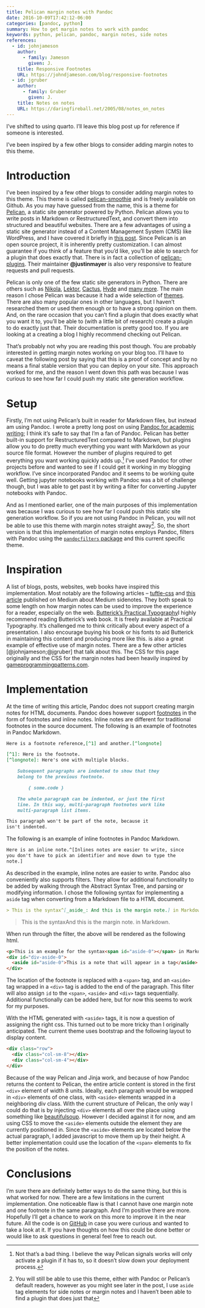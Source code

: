 ```yaml
---
title: Pelican margin notes with Pandoc
date: 2016-10-09T17:42:12-06:00
categories: [pandoc, python]
summary: How to get margin notes to work with pandoc
keywords: python, pelican, pandoc, margin notes, side notes
references:
  - id: johnjameson
    author:
      - family: Jameson
        given: J.
    title: Responsive Footnotes
    URL: https://johndjameson.com/blog/responsive-footnotes
  - id: jgruber
    author:
      - family: Gruber
        given: J.
    title: Notes on notes
    URL: https://daringfireball.net/2005/08/notes_on_notes
---
```


::: callout-note
I've shifted to using quarto. I'll leave this blog post up for reference if someone is interested.
:::

I've been inspired by a few other blogs to consider adding margin notes to this theme.

# Introduction

I've been inspired by a few other blogs to consider adding margin notes to this theme.
This theme is called [pelican-smoothie](https://github.com/kdheepak/pelican-smoothie) and is freely available on Github.
As you may have guessed from the name, this is a theme for [Pelican](https://github.com/getpelican/pelican), a static site generator powered by Python.
Pelican allows you to write posts in Markdown or RestructuredText, and convert them into structured and beautiful websites.
There are a few advantages of using a static site generator instead of a Content Management System (CMS) like WordPress,
and I have covered it briefly in [this post](../how-to-set-up-a-pelican-blog-with-github-pages).
Since Pelican is an open source project, it is inherently pretty customization.
I can almost guarantee if you think of a feature that you'd like, you'll be able to search for a plugin that does
exactly that. There is in fact a collection of [pelican-plugins](https://github.com/getpelican/pelican-plugins). Their maintainer **\@justinmayer** is also very responsive to feature requests and pull requests.

[Pelican is only one of the few static site generators in Python. There are others such as [Nikola](https://github.com/getnikola/nikola), [Lektor](https://github.com/lektor/lektor), [Cactus](https://github.com/eudicots/Cactus), [Hyde](https://github.com/hyde/hyde) and [many more](https://www.fullstackpython.com/static-site-generator.html). The main reason I chose Pelican was because it had a wide selection of [themes](https://github.com/getpelican/pelican-themes). There are also many popular ones in other languages, but I haven't researched them or used them enough or to have a strong opinion on them.]{.aside}
And, on the rare occasion that you can't find a plugin that does exactly what you want it to, you'll be able to (with a little bit of research) create a plugin to do exactly just that. Their documentation is pretty good too.
If you are looking at a creating a blog I highly recommend checking out Pelican.


That's probably not why you are reading this post though. You are probably interested in getting margin notes working on your blog too.
I'll have to caveat the following post by saying that this is a proof of concept and by no means a final stable version that you can deploy on your site.
This approach worked for me, and the reason I went down this path was because I was curious to see how far I could push my static site generation workflow.

# Setup

Firstly, I'm not using Pelican's built in reader for Markdown files, but instead am using Pandoc. I wrote a pretty long post on using
[Pandoc for academic writing](../writing-papers-with-markdown/); I think it's safe to say that I'm a fan of Pandoc.
Pelican has better built-in support for RestructuredText compared to Markdown, but plugins allow you to do pretty much everything you want with Markdown as your source file format.
However the number of plugins required to get everything you want working quickly adds up.[^3]
I've used Pandoc for other projects before and wanted to see if I could get it working in my blogging workflow.
I've since incorporated Pandoc and it seems to be working quite well.
Getting jupyter notebooks working with Pandoc was a bit of challenge though, but I was able to get past it by writing a filter for converting Jupyter notebooks with Pandoc.

[^3]: Not that's a bad thing. I believe the way Pelican signals works will only activate a plugin if it has to, so it doesn't slow down your deployment process.

And as I mentioned earlier, one of the main purposes of this implementation was because I was curious to see how far I could push this static site generation workflow.
So if you are not using Pandoc in Pelican, you will not be
able to use this theme with margin notes straight away^[You will still be able to use this theme, either with Pandoc or Pelican's default readers,
however as you might see later in the post, I use `aside` tag elements for side notes or margin notes and I haven't been able to find a plugin
that does just that]. So, the short version is that this implementation of margin notes employs Pandoc, filters with Pandoc using the [`pandocfilters` package](https://github.com/jgm/pandocfilters) and this current specific theme.

# Inspiration

A list of blogs, posts, websites, web books have inspired this implementation.
Most notably are the following articles – [tuftle-css](https://edwardtufte.github.io/tufte-css/) and [this article](https://owenblacker.medium.com/marginal-notes-on-medium-268b3f727e6d) published on Medium about Medium sidenotes.
They both speak to some length on how margin notes can be used to improve the experience for a reader, especially on the web.
[Butterick’s Practical Typography](https://practicaltypography.com/)[I highly recommend reading Butterick's web book. It is freely available at Practical Typography. It's challenged me to think critically about every aspect of a presentation. I also encourage buying his book or his fonts to aid Butterick in maintaining this content and producing more like this.]{.aside} is also a great example of effective use of margin notes.
There are a few other articles [@johnjameson;@jgruber] that talk about this.
The CSS for this page originally and the CSS for the margin notes had been heavily inspired by [gameprogrammingpatterns.com](https://gameprogrammingpatterns.com/).


# Implementation

At the time of writing this article, Pandoc does not support creating margin notes for HTML documents.
Pandoc does however support [footnotes](https://pandoc.org/MANUAL.html#footnotes) in the form of footnotes and inline notes.
Inline notes are different for traditional footnotes in the source document. The following is an example of footnotes in Pandoc Markdown.

```markdown
Here is a footnote reference,[^1] and another.[^longnote]

[^1]: Here is the footnote.
[^longnote]: Here's one with multiple blocks.

    Subsequent paragraphs are indented to show that they
    belong to the previous footnote.

        { some.code }

    The whole paragraph can be indented, or just the first
    line. In this way, multi-paragraph footnotes work like
    multi-paragraph list items.

This paragraph won't be part of the note, because it
isn't indented.
```

The following is an example of inline footnotes in Pandoc Markdown.

```markdown
Here is an inline note.^[Inlines notes are easier to write, since
you don't have to pick an identifier and move down to type the
note.]
```

As described in the example, inline notes are easier to write.
Pandoc also conveniently also supports filters.
They allow for additional functionality to be added by walking through the Abstract Syntax Tree, and parsing or modifying information.
I chose the following syntax for implementing a `aside` tag when converting from a Markdown file to a HTML document.

```markdown
> This is the syntax^[_aside_: And this is the margin note.] in Markdown.
```

> This is the syntax[And this is the margin note.]{.aside} in Markdown.

When run through the filter, the above will be rendered as the following html.

```html
<p>This is an example for the syntax<span id="aside-0"></span> in Markdown.</p>
<div id="div-aside-0">
  <aside id="aside-0">This is a note that will appear in a tag</aside>
</div>
```

The location of the footnote is replaced with a `<span>` tag, and an `<aside>` tag wrapped in a `<div>` tag is added to the end of the paragraph.
This filter will also assign `id` to the `<span>`, `<aside>` and `<div>` tags sequentially.
Additional functionally can be added here, but for now this seems to work for my purposes.

With the HTML generated with `<aside>` tags, it is now a question of assigning the right css.
This turned out to be more tricky than I originally anticipated.
The current theme uses bootstrap and the following layout to display content.

```html
<div class="row">
  <div class="col-sm-8"></div>
  <div class="col-sm-4"></div>
</div>
```

Because of the way Pelican and Jinja work, and because of how Pandoc returns the content to Pelican, the entire article content
is stored in the first `<div>` element of width 8 units.
Ideally, each paragraph would be wrapped in `<div>` elements of one class, with `<aside>` elements wrapped in a neighboring div class.
With the current structure of Pelican, the only way I could do that is by injecting `<div>` elements all over the place using something like
[beautifulsoup](https://www.crummy.com/software/BeautifulSoup/).
However I decided against it for now, and am using CSS to move the `<aside>` elements outside the element they are currently positioned in.
Since the `<aside>` elements are located below the actual paragraph, I added javascript to move them up by their height.
A better implementation could use the location of the `<span>` elements to fix the position of the notes.

# Conclusions

I'm sure there are definitely better ways to do the same thing, but this is what worked for now.
There are a few limitations in the current implementation.
One noticeable flaw is that I cannot have one margin note and one footnote in the same paragraph. And I'm positive there are more. Hopefully I'll get a chance to work on this more to improve it in the near future.
All the code is on [GitHub](https://github.com/kdheepak) in case you were curious and wanted to take a look at it.
If you have thoughts on how this could be done better or would like to ask questions in general feel free to reach out.
